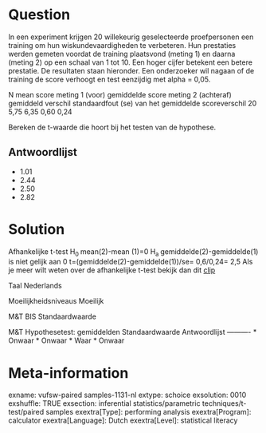 Question
========
In een experiment krijgen 20 willekeurig geselecteerde proefpersonen een training om hun wiskundevaardigheden te verbeteren. Hun prestaties werden gemeten voordat de training plaatsvond (meting 1) en daarna (meting 2) op een schaal van 1 tot 10. Een hoger cijfer betekent een betere prestatie. De resultaten staan hieronder. Een onderzoeker wil nagaan of de training de score verhoogt en test eenzijdig met alpha = 0,05.  
  

<tabel> <tbody> <tr class="odd"> <td>N</td> <td>mean score meting 1 (voor)</td> <td>gemiddelde score meting 2 (achteraf)</td> <td>gemiddeld verschil </td> <td>standaardfout (se) van het gemiddelde scoreverschil</td> </tr> <tr class="even"> <td>20</td> <td> 5,75</td> <td> 6,35</td> <td>0,60</td> <td>0,24</td> </tr> </tbody> </table>

  
Bereken de t-waarde die hoort bij het testen van de hypothese.

Antwoordlijst
----------
* 1.01
* 2.44
* 2.50
* 2.82

Solution
========

Afhankelijke t-test  H<sub>0 </sub> mean(2)-mean (1)=0  H<sub>a </sub>gemiddelde(2)-gemiddelde(1) is niet gelijk aan 0  t=(gemiddelde(2)-gemiddelde(1))/se= 0,6/0,24= 2,5  Als je meer wilt weten over de afhankelijke t-test bekijk dan dit
[clip](https://www.youtube.com/watch?v=UyQuY-uo918&index=8&list=PLyLpEs0x9Bnl2e68nd7M6lecUqUNu2Sgn)

Taal Nederlands

Moeilijkheidsniveaus Moeilijk

M&T BIS Standaardwaarde

M&T Hypothesetest: gemiddelden Standaardwaarde
Antwoordlijst
----------
* Onwaar
* Onwaar
* Waar
* Onwaar

Meta-information
================
exname: vufsw-paired samples-1131-nl
extype: schoice
exsolution: 0010
exshuffle: TRUE
exsection: inferential statistics/parametric techniques/t-test/paired samples
exextra[Type]: performing analysis
exextra[Program]: calculator
exextra[Language]: Dutch
exextra[Level]: statistical literacy

